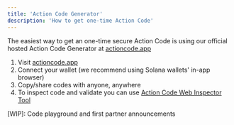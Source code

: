 ```yaml
---
title: 'Action Code Generator'
description: 'How to get one-time Action Code'
---
```


The easiest way to get an one-time secure Action Code is using our official hosted Action Code Generator at [actioncode.app](https://actioncode.app)

1. Visit [actioncode.app](https://actioncode.app)
2. Connect your wallet (we recommend using Solana wallets' in-app browser)
3. Copy/share codes with anyone, anywhere
4. To inspect code and validate you can use [Action Code Web Inspector Tool](https://relay.ota.codes/inspect)

[WIP]: Code playground and first partner announcements